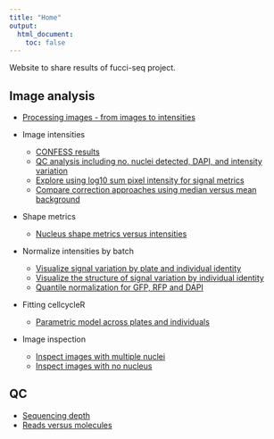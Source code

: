 ```yaml
---
title: "Home"
output:
  html_document:
    toc: false
---
```


Website to share results of fucci-seq project.


## Image analysis

* [Processing images - from images to intensities](images-process.html)

* Image intensities
    * [CONFESS results](confess-prelim.html)
    * [QC analysis including no. nuclei detected, DAPI, and intensity variation](images-qc.html)
    * [Explore using log10 sum pixel intensity for signal metrics](images-qc-followup.html)
    * [Compare correction approaches using median versus mean background](images-metrics.html)
    
* Shape metrics
    * [Nucleus shape metrics versus intensities](images-metrics-cell-shape.html)

* Normalize intensities by batch
    * [Visualize signal variation by plate and individual identity](images-qc-labels.html)
    * [Visualize the structure of signal variation by individual identity](images-qc-variation.html)
    * [Quantile normalization for GFP, RFP and DAPI](images-normalize-quantile.html)
    
* Fitting cellcycleR
    * [Parametric model across plates and individuals](images-cellcycleR.html)

* Image inspection
    * [Inspect images with multiple nuclei](images-multiple-nuclei.html)
    * [Inspect images with no nucleus](images-zero-nuclei.html)

## QC

* [Sequencing depth](totals.html)
* [Reads versus molecules](reads-v-molecules.html)

